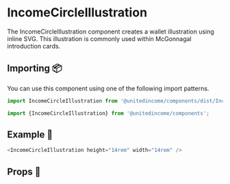
# IncomeCircleIllustration

The IncomeCircleIllustration component creates a wallet illustration using inline SVG. This illustration is commonly used within McGonnagal introduction cards.

## Importing 📦

You can use this component using one of the following import patterns.

```javascript
import IncomeCircleIllustration from '@unitedincome/components/dist/IncomeCircleIllustration';
```

```javascript
import {IncomeCircleIllustration} from '@unitedincome/components';
```

## Example 🚀

<Preview>
  <IncomeCircleIllustration height="14rem" width="14rem" />
</Preview>

```javascript
<IncomeCircleIllustration height="14rem" width="14rem" />
```

## Props 🔧

<Props of={IncomeCircleIllustration} />
